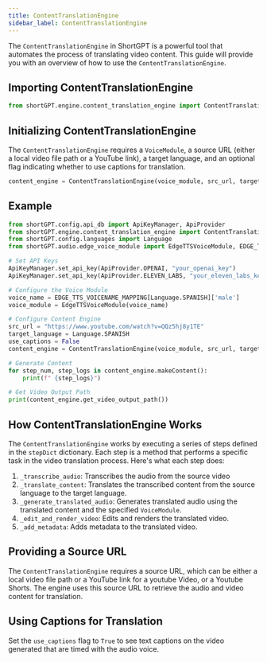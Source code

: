 ---
title: ContentTranslationEngine
sidebar_label: ContentTranslationEngine
---

The `ContentTranslationEngine` in ShortGPT is a powerful tool that automates the process of translating video content. This guide will provide you with an overview of how to use the `ContentTranslationEngine`.

## Importing ContentTranslationEngine

```python
from shortGPT.engine.content_translation_engine import ContentTranslationEngine
```

## Initializing ContentTranslationEngine

The `ContentTranslationEngine` requires a `VoiceModule`, a source URL (either a local video file path or a YouTube link), a target language, and an optional flag indicating whether to use captions for translation.

```python
content_engine = ContentTranslationEngine(voice_module, src_url, target_language, use_captions=False)
```

## Example

```python
from shortGPT.config.api_db import ApiKeyManager, ApiProvider
from shortGPT.engine.content_translation_engine import ContentTranslationEngine
from shortGPT.config.languages import Language
from shortGPT.audio.edge_voice_module import EdgeTTSVoiceModule, EDGE_TTS_VOICENAME_MAPPING

# Set API Keys
ApiKeyManager.set_api_key(ApiProvider.OPENAI, "your_openai_key")
ApiKeyManager.set_api_key(ApiProvider.ELEVEN_LABS, "your_eleven_labs_key")

# Configure the Voice Module
voice_name = EDGE_TTS_VOICENAME_MAPPING[Language.SPANISH]['male']
voice_module = EdgeTTSVoiceModule(voice_name)

# Configure Content Engine
src_url = "https://www.youtube.com/watch?v=QQz5hj8y1TE"
target_language = Language.SPANISH
use_captions = False
content_engine = ContentTranslationEngine(voice_module, src_url, target_language, use_captions)

# Generate Content
for step_num, step_logs in content_engine.makeContent():
    print(f" {step_logs}")

# Get Video Output Path
print(content_engine.get_video_output_path())
```

## How ContentTranslationEngine Works

The `ContentTranslationEngine` works by executing a series of steps defined in the `stepDict` dictionary. Each step is a method that performs a specific task in the video translation process. Here's what each step does:

1. `_transcribe_audio`: Transcribes the audio from the source video
2. `_translate_content`: Translates the transcribed content from the source language to the target language.
3. `_generate_translated_audio`: Generates translated audio using the translated content and the specified `VoiceModule`.
4. `_edit_and_render_video`: Edits and renders the translated video.
5. `_add_metadata`: Adds metadata to the translated video.

## Providing a Source URL

The `ContentTranslationEngine` requires a source URL, which can be either a local video file path or a YouTube link for a youtube Video, or a Youtube Shorts. The engine uses this source URL to retrieve the audio and video content for translation.

## Using Captions for Translation

Set the `use_captions` flag to `True` to see text captions on the video generated that are timed with the audio voice.

